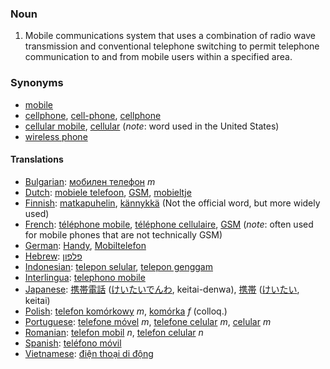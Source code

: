 ===Noun===
#Mobile communications system that uses a combination of radio wave transmission and conventional telephone switching to permit telephone communication to and from mobile users within a specified area.

===Synonyms===

*[[mobile]]
*[[cellphone]], [[cell-phone]], [[cellphone]]
*[[cellular mobile]], [[cellular]] (''note'': word used in the United States)
*[[wireless phone]]

====Translations====

*[[Bulgarian]]: [[мобилен телефон]] ''m''
*[[Dutch]]: [[mobiele telefoon]], [[GSM]], [[mobieltje]]
*[[Finnish]]: [[matkapuhelin]], [[kännykkä]] (Not the official word, but more widely used) 
*[[French]]: [[téléphone mobile]], [[téléphone cellulaire]], [[GSM]] (''note'': often used for mobile phones that are not technically GSM)
*[[German]]: [[Handy]], [[Mobiltelefon]]
*[[Hebrew]]: [[פלפון]]
*[[Indonesian]]: [[telepon selular]], [[telepon genggam]]
*[[Interlingua]]: [[telephono mobile]]
*[[Japanese]]: [[携帯電話]] ([[けいたいでんわ]], keitai-denwa), [[携帯]] ([[けいたい]], keitai)
*[[Polish]]: [[telefon komórkowy]] ''m'', [[komórka]] ''f'' (colloq.)
*[[Portuguese]]: [[telefone móvel]] ''m'', [[telefone celular]] ''m'', [[celular]] ''m''
*[[Romanian]]: [[telefon mobil]] ''n'', [[telefon celular]] ''n'' 
*[[Spanish]]: [[teléfono móvil]]
*[[Vietnamese]]: [[điện thoại di động]]